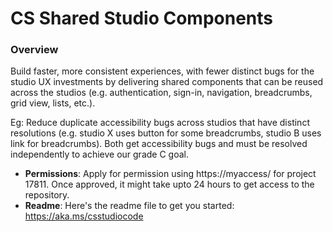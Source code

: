 
<Meta title="Introduction" />

<h1 className="h1"> CS Shared Studio Components </h1>
<h3 className="h3">Overview</h3>
<div>

Build faster, more consistent experiences, with fewer distinct bugs for the studio UX investments by delivering shared components that can be reused across the studios (e.g. authentication, sign-in, navigation, breadcrumbs, grid view, lists, etc.).​

Eg: Reduce duplicate accessibility bugs across studios that have distinct resolutions (e.g. studio X uses button for some breadcrumbs, studio B uses link for breadcrumbs). Both get accessibility bugs and must be resolved independently to achieve our grade C goal.

- **Permissions**: Apply  for permission using  https://myaccess/ for project 17811. Once approved, it might take upto 24 hours to get access to the repository. 
- **Readme**: Here's the readme file to get you started: https://aka.ms/csstudiocode 

</div>